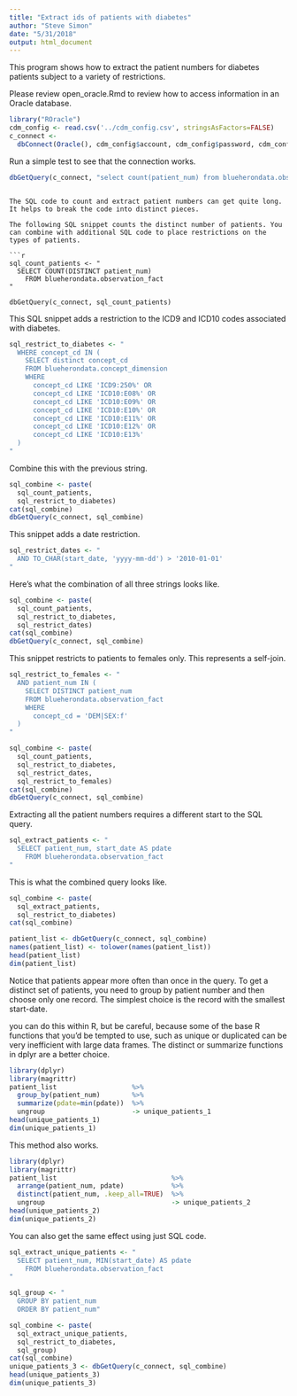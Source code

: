 ```yaml
---
title: "Extract ids of patients with diabetes"
author: "Steve Simon"
date: "5/31/2018"
output: html_document
---
```


This program shows how to extract the patient numbers for diabetes patients subject to a variety of restrictions.

Please review open_oracle.Rmd to review how to access information in an Oracle database.


```r
library("ROracle")
cdm_config <- read.csv('../cdm_config.csv', stringsAsFactors=FALSE)
c_connect <-
  dbConnect(Oracle(), cdm_config$account, cdm_config$password, cdm_config$access)
```

Run a simple test to see that the connection works. 

```r
dbGetQuery(c_connect, "select count(patient_num) from blueherondata.observation_fact")
```
```

The SQL code to count and extract patient numbers can get quite long. It helps to break the code into distinct pieces.

The following SQL snippet counts the distinct number of patients. You can combine with additional SQL code to place restrictions on the types of patients.

```r
sql_count_patients <- "
  SELECT COUNT(DISTINCT patient_num)
    FROM blueherondata.observation_fact
"

dbGetQuery(c_connect, sql_count_patients)
```

This SQL snippet adds a restriction to the ICD9 and ICD10 codes associated with diabetes.

```r
sql_restrict_to_diabetes <- "
  WHERE concept_cd IN (
    SELECT distinct concept_cd 
    FROM blueherondata.concept_dimension
    WHERE
      concept_cd LIKE 'ICD9:250%' OR
      concept_cd LIKE 'ICD10:E08%' OR
      concept_cd LIKE 'ICD10:E09%' OR
      concept_cd LIKE 'ICD10:E10%' OR
      concept_cd LIKE 'ICD10:E11%' OR
      concept_cd LIKE 'ICD10:E12%' OR
      concept_cd LIKE 'ICD10:E13%'
  )
"
```

Combine this with the previous string.

```r
sql_combine <- paste(
  sql_count_patients, 
  sql_restrict_to_diabetes)
cat(sql_combine)
dbGetQuery(c_connect, sql_combine)
```

This snippet adds a date restriction.

```r
sql_restrict_dates <- "
  AND TO_CHAR(start_date, 'yyyy-mm-dd') > '2010-01-01'
"
```

Here's what the combination of all three strings looks like.

```r
sql_combine <- paste(
  sql_count_patients, 
  sql_restrict_to_diabetes,
  sql_restrict_dates)
cat(sql_combine)
dbGetQuery(c_connect, sql_combine)
```

This snippet restricts to patients to females only. This represents a self-join.

```r
sql_restrict_to_females <- "
  AND patient_num IN (
    SELECT DISTINCT patient_num
    FROM blueherondata.observation_fact
    WHERE
      concept_cd = 'DEM|SEX:f'
  )
"
```


```r
sql_combine <- paste(
  sql_count_patients, 
  sql_restrict_to_diabetes,
  sql_restrict_dates,
  sql_restrict_to_females)
cat(sql_combine)
dbGetQuery(c_connect, sql_combine)
```

Extracting all the patient numbers requires a different start to the SQL query.

```r
sql_extract_patients <- "
  SELECT patient_num, start_date AS pdate
    FROM blueherondata.observation_fact
"
```

This is what the combined query looks like.

```r
sql_combine <- paste(
  sql_extract_patients,
  sql_restrict_to_diabetes)
cat(sql_combine)

patient_list <- dbGetQuery(c_connect, sql_combine)
names(patient_list) <- tolower(names(patient_list))
head(patient_list)
dim(patient_list)
```

Notice that patients appear more often than once in the query. To get a distinct set of patients, you need to group by patient number and then choose only one record. The simplest choice is the record with the smallest start-date.

you can do this within R, but be careful, because some of the base R functions that you'd be tempted to use, such as unique or duplicated can be very inefficient with large data frames. The distinct or summarize functions in dplyr are a better choice.

```r
library(dplyr)
library(magrittr)
patient_list                   %>% 
  group_by(patient_num)        %>%
  summarize(pdate=min(pdate))  %>%
  ungroup                      -> unique_patients_1
head(unique_patients_1)
dim(unique_patients_1)
```

This method also works.

```r
library(dplyr)
library(magrittr)
patient_list                             %>% 
  arrange(patient_num, pdate)            %>%
  distinct(patient_num, .keep_all=TRUE)  %>%
  ungroup                                -> unique_patients_2
head(unique_patients_2)
dim(unique_patients_2)
```

You can also get the same effect using just SQL code.

```r
sql_extract_unique_patients <- "
  SELECT patient_num, MIN(start_date) AS pdate
    FROM blueherondata.observation_fact
"

sql_group <- "
  GROUP BY patient_num
  ORDER BY patient_num"
```

```r
sql_combine <- paste(
  sql_extract_unique_patients,
  sql_restrict_to_diabetes,
  sql_group)
cat(sql_combine)
unique_patients_3 <- dbGetQuery(c_connect, sql_combine)
head(unique_patients_3)
dim(unique_patients_3)
```
